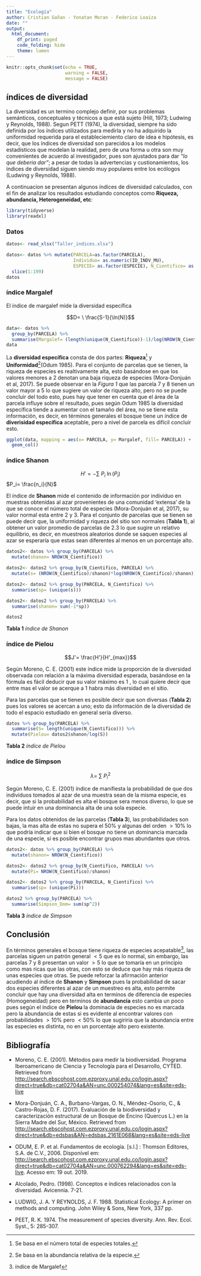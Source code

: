 ---
title: "Ecología"
author: Cristian Gañan - Yonatan Moran - Federico Loaiza
date: ""
output: 
  html_document:
    df_print: paged
    code_folding: hide
    theme: lumen
---

```{r setup, include=FALSE}
knitr::opts_chunk$set(echo = TRUE,
                      warning = FALSE,
                      message = FALSE)
```

## índices de diversidad {.tabset .tabset-fade .tabset-pills}

La diversidad es un termino complejo definir, por sus problemas semánticos, conceptuales y técnicos a que está sujeto (Hill, 1973; Ludwing y Reynolds, 1988). Segun PETT (1974), la diversidad, siempre ha sido definida por los índices utilizados para medirla y no ha adquirido la uniformidad requerida para el estableciemiento claro de idea e hipótesis, es decir, que los índices de diversidad son parecidos a los modelos estadísticos que modelan la realidad, pero de una forma u otra son muy convenientes de acuerdo al investigador, pues son ajustados para dar *"lo que deberia dar"*; a pesar de todas la advertencias y custionamientos, los índices de diversidad siguen siendo muy populares entre los ecólogos (Ludwing y Reynolds, 1988).

A continuacion se presentan algunos índices de diversidad calculados, con el fin de analizar los resultados estudiando conceptos como **Riqueza, abundancia, Heterogeneidad, etc**:


```{r, include= FALSE}
library(tidyverse)
library(readxl)
```

### Datos 

```{r}
datos<- read_xlsx("Taller_indices.xlsx")

datos<- datos %>% mutate(PARCELA=as.factor(PARCELA), 
                         Individuo= as.numeric(ID_INDV_MU), 
                         ESPECIE= as.factor(ESPECIE), N_Cientifico= as.factor(N_Cientifico)) %>% 
  slice(1:199)
datos
```


### índice Margalef

El índice de margalef mide la diversidad específica

$$D= \ \frac{S-1}{\ln(N)}$$

```{r}
data<- datos %>% 
  group_by(PARCELA) %>% 
  summarise(Margalef= (length(unique(N_Cientifico))-1)/log(NROW(N_Cientifico)))
data
```

La **diversidad específica** consta de dos partes: **Riqueza**[^1] y **Uniformidad**[^2](Odum 1985). Para el conjunto de parcelas que se tienen, la riqueza de especies es realtivamente alta, esto basándose en que los valores menores a 2 denotan una baja riqueza de especies (Mora-Donjuán et al, 2017). Se puede observar en la *Figura 1* que las parcela 7 y 8 tienen un valor mayor a 5 lo que sugiere un valor de riqueza alto, pero no se puede concluir del todo esto, pues hay que tener en cuenta que el área de la parcela influye sobre el resultado, pues según Odum 1985 la diversidad específica tiende a aumentar con el tamaño del área, no se tiene esta información, es decir, en términos generales el bosque tiene un índice de **diverisidad específica** aceptable, pero a nivel de parcela es difícil concluir esto. 

[^1]: Se basa en el número total de especies totales.
[^2]: Se basa en la abundancia relativa de la especie.

```{r, fig.cap= "*Figura 1* índice de Margalef", fig.height= 4, fig.align= "center", fig.width= 5}
ggplot(data, mapping = aes(x= PARCELA, y= Margalef, fill= PARCELA)) +
  geom_col()
```


### índice Shanon

$$H'= -\sum \ P_i \ \ln(P_i)$$ $P_i= \frac{n_i}{N}$

El índice de **Shanon** mide el contenido de información por individuo en muestras obtenidas al azar provenientes de una
comunidad ‘extensa’ de la que se conoce el número total de especies (Mora-Donjuán et al, 2017), su valor normal esta entre 2 y 3. Para el conjunto de parcelas que se tienen se puede decir que, la uniformidad y riqueza del sitio son normales (**Tabla 1**), al obtener un valor promedio de parcelas de $2.3$ lo que sugire un relativo equilibrio, es decir, en muestreos aleatorios donde se saquen especies al azar se esperaría que estas sean diferentes al menos en un porcentaje alto.

```{r}
datos2<- datos %>% group_by(PARCELA) %>% 
  mutate(shanon= NROW(N_Cientifico))

datos2<- datos2 %>% group_by(N_Cientifico, PARCELA) %>% 
  mutate(s= (NROW(N_Cientifico)/shanon)*log(NROW(N_Cientifico)/shanon))

datos2<- datos2 %>% group_by(PARCELA, N_Cientifico) %>% 
  summarise(sp= (unique(s)))

datos2<- datos2 %>% group_by(PARCELA) %>% 
  summarise(shanon= sum(-1*sp))

datos2
```
**Tabla 1** *índice de Shanon*

### índice de Pielou

$$J'= \frac{H'}{H'_{max}}$$

Según Moreno, C. E. (2001) este índice mide la proporción de la diversidad observada con relación a la máxima diversidad
esperada, basándose en la fórmula es fácil deducir que su valor máximo es $1$ , lo cual quiere decir que entre mas el valor se acerque a $1$ habra más diversidad en el sitio.

Para las parcelas que se tienen es posible decir que son diversas (**Tabla 2**) pues los valores se acercan a uno; esto da información de la diversidad de todo el espacio estudiado en general sería diverso.

```{r}
datos %>% group_by(PARCELA) %>% 
  summarise(S= length(unique(N_Cientifico))) %>% 
  mutate(Pielou= datos2$shanon/log(S))
```
**Tabla 2** *índice de Pielou*

### índice de Simpson

$$\lambda= \ \sum\ P_i^2$$

Según Moreno, C. E. (2001) índice de manifiesta la probabilidad de que dos individuos tomados al azar de una muestra sean
de la misma especie, es decir, que si la probabilidad es alta el bosque sera menos diverso, lo que se puede intuir en una dominancia alta de una sola especie.

Para los datos obtenidos de las parcelas (**Tabla 3**), las probabilidades son bajas, la mas alta de estas no supera el $50\%$ y algunas del orden $>10\%$ lo que podría indicar que si bien el bosque no tiene un dominancia marcada de una especie, sí es posible encontrar grupos mas abundantes que otros.

```{r}
datos2<- datos %>% group_by(PARCELA) %>% 
  mutate(shanon= NROW(N_Cientifico))

datos2<- datos2 %>% group_by(N_Cientifico, PARCELA) %>% 
  mutate(Pi= NROW(N_Cientifico)/shanon)

datos2<- datos2 %>% group_by(PARCELA, N_Cientifico) %>% 
  summarise(sp= (unique(Pi)))

datos2 %>% group_by(PARCELA) %>% 
  summarise(Simpson_Dom= sum(sp^2))
```
**Tabla 3** *índice de Simpson*

## Conclusión

En términos generales el bosque tiene riqueza de especies acepatable[^3], las parcelas siguen un patrón general $<5$ que es lo normal, sin embargo, las parcelas $7$ y $8$ presentan un valor
$>5$ lo que se tomaría en un principio como mas ricas que las otras, con esto se deduce que hay más riqueza de unas especies que otras. Se puede reforzar la afirmación anterior acudiendo al índice de **Shanon**  y **Simpson** pues la probabilidad de sacar dos especies diferentes al azar de un muestreo es alta, esto permite concluír que hay una diversidad alta en terminos de diferencia de especies (Homogeneidad) pero en terminos de **abundancia** esto cambia un poco pues según el índice de **Pielou** la dominacia de especies no es marcada pero la abundancia de estas si es evidente al encontrar valores con probabilidades $>10\%$ pero $<50\%$ lo que sugiriria que la abundancia entre las especies es distinta, no en un porcentaje alto pero existente.


[^3]: índice de Margalef

## Bibliografía

  - Moreno, C. E. (2001). Métodos para medir la biodiversidad. Programa Iberoamericano de Ciencia y Tecnología para el Desarrollo, CYTED. Retrieved from <http://search.ebscohost.com.ezproxy.unal.edu.co/login.aspx?direct=true&db=cat02704a&AN=unc.000254074&lang=es&site=eds-live>
  
  - Mora-Donjuán, C. A., Burbano-Vargas, O. N., Méndez-Osorio, C., & Castro-Rojas, D. F. (2017). Evaluación de la biodiversidad y caracterización estructural de un Bosque de Encino (Quercus L.) en la Sierra Madre del Sur, México. Retrieved from <http://search.ebscohost.com.ezproxy.unal.edu.co/login.aspx?direct=true&db=edsbas&AN=edsbas.2161E068&lang=es&site=eds-live>
  
  - ODUM, E. P. et al. Fundamentos de ecología. [s.l.] : Thomson Editores, S.A. de C.V., 2006. Disponível em: <http://search.ebscohost.com.ezproxy.unal.edu.co/login.aspx?direct=true&db=cat02704a&AN=unc.000762294&lang=es&site=eds-live>. Acesso em: 19 out. 2019.
 
  - Alcolado, Pedro. (1998). Conceptos e índices relacionados con la diversidad. Avicennia. 7-21. 
  
  - LUDWIG, J.  A. Y REYNOLDS, J. F. 1988. Statistical Ecology: A primer on methods and computing. John Wiley & Sons, New York, 337 pp.
  
  - PEET, R. K. 1974. The measurement of species diversity. Ann. Rev. Ecol. Syst., 5: 285-307.
